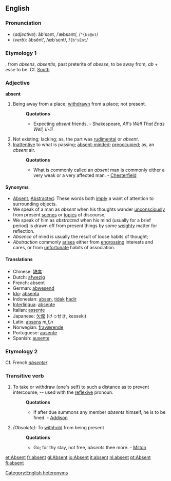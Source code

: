 {{webster}}
{{rfc}}
==English==
===Pronunciation===
*(''adjective''): ăb'sənt, /ˈæbsənt/, /<tt>"{bs@nt</tt>/
*(''verb''): ăbsĕnt', /æbˈsɛnt/, /<tt>{b"sEnt</tt>/
[[Category:English heteronyms]]

===Etymology 1===
{{F.}}, from ''absens'', ''absentis'', past preterite of ''abesse'', to be away from; ''ab'' + ''esse'' to be. Cf. [[Sooth]]

===Adjective===
'''absent'''

#Being away from a place; [[withdrawn]] from a place; not present.
#:'''Quotations'''
#:*Expecting ''absent'' friends. - Shakespeare, ''All's Well That Ends Well, II-iii''
#Not existing; lacking; as, the part was [[rudimental]] or ''absent''.
#[[Inattentive]] to what is passing; [[absent-minded]]; [[preoccupied]]; as, an ''absent'' air.
#:'''Quotations'''
#:*What is commonly called an ''absent'' man is commonly either a very weak or a very affected man. - [[Chesterfield]]

====Synonyms====
*[[Absent]], [[Abstracted]]. These words both [[imply]] a want of attention to surrounding objects. 
*We speak of a man as ''absent'' when his thoughts wander [[unconsciously]] from present [[scenes]] or [[topics]] of discourse; 
*We speak of him as ''abstracted'' when his mind (usually for a brief period) is drawn off from present things by some [[weighty]] matter for reflection. 
*''Absence'' of mind is usually the result of loose habits of thought; 
*''Abstraction'' commonly [[arises]] either from [[engrossing]] interests and cares, or from [[unfortunate]] habits of association.

====Translations====
*Chinese: [[缺席]]
*Dutch: [[afwezig]]
*French: absent
*German: [[abwesend]]
*[[Ido]]: [[absenta]]
*Indonesian: [[absen]], [[tidak]] [[hadir]]
*[[Interlingua]]: [[absente]]
*Italian: [[assente]]
*Japanese: [[欠席]] (けっせき, kesseki)
*Latin: [[absens]] ''m,f,n''
*Norwegian: [[fraværende]]
*Portuguese: [[ausente]]
*Spanish: [[ausente]]

===Etymology 2===
Cf. French ''[[absenter]]''

===Transitive verb===
{{en-infl-reg-consonant|absent||}}

#To take or withdraw (one's self) to such a distance as to prevent intercourse; -- used with the [[reflexive]] pronoun.
#:'''Quotations'''
#:*If after due summons any member ''absents'' himself, he is to be fined. - [[Addison]]
#''(Obsolete):'' To [[withhold]] from being present
#:'''Quotations'''
#:*Go; for thy stay, not free, ''absents'' thee more. - [[Milton]]

[[et:Absent]]
[[fr:absent]]
[[gl:Absent]]
[[io:Absent]]
[[it:absent]]
[[nl:absent]]
[[pt:Absent]]
[[fi:absent]]